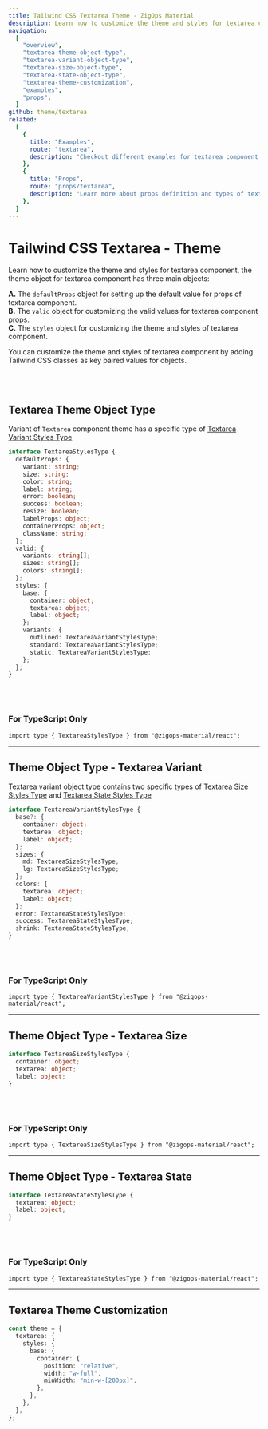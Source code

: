 ```yaml
---
title: Tailwind CSS Textarea Theme - ZigOps Material
description: Learn how to customize the theme and styles for textarea component.
navigation:
  [
    "overview",
    "textarea-theme-object-type",
    "textarea-variant-object-type",
    "textarea-size-object-type",
    "textarea-state-object-type",
    "textarea-theme-customization",
    "examples",
    "props",
  ]
github: theme/textarea
related:
  [
    {
      title: "Examples",
      route: "textarea",
      description: "Checkout different examples for textarea component.",
    },
    {
      title: "Props",
      route: "props/textarea",
      description: "Learn more about props definition and types of textarea component.",
    },
  ]
---
```


# Tailwind CSS Textarea - Theme

<span id="overview" className="scroll-mt-48" />

Learn how to customize the theme and styles for textarea component, the theme object for textarea component has three main objects:

**A.** The <Code>defaultProps</Code> object for setting up the default value for props of textarea component.<br />
**B.** The <Code>valid</Code> object for customizing the valid values for textarea component props.<br />
**C.** The <Code>styles</Code> object for customizing the theme and styles of textarea component.<br />

You can customize the theme and styles of textarea component by adding Tailwind CSS classes as key paired values for objects.

<br />
<br />

## Textarea Theme Object Type

Variant of <Code>Textarea</Code> component theme has a specific type of <a href="#textarea-variant-object-type" className="font-medium hover:text-blue-500 transition-colors">Textarea Variant Styles Type</a>

<span id="textarea-theme-object-type" className="scroll-mt-48" />

```ts
interface TextareaStylesType {
  defaultProps: {
    variant: string;
    size: string;
    color: string;
    label: string;
    error: boolean;
    success: boolean;
    resize: boolean;
    labelProps: object;
    containerProps: object;
    className: string;
  };
  valid: {
    variants: string[];
    sizes: string[];
    colors: string[];
  };
  styles: {
    base: {
      container: object;
      textarea: object;
      label: object;
    };
    variants: {
      outlined: TextareaVariantStylesType;
      standard: TextareaVariantStylesType;
      static: TextareaVariantStylesType;
    };
  };
}
```

<br />
<br />

### For TypeScript Only

```tsx
import type { TextareaStylesType } from "@zigops-material/react";
```

---

## Theme Object Type - Textarea Variant

Textarea variant object type contains two specific types of <a href="#textarea-size-object-type" className="font-medium hover:text-blue-500 transition-colors">Textarea Size Styles Type</a> and <a href="#textarea-state-object-type" className="font-medium hover:text-blue-500 transition-colors">Textarea State Styles Type</a>

<span id="textarea-variant-object-type" className="scroll-mt-48" />

```ts
interface TextareaVariantStylesType {
  base?: {
    container: object;
    textarea: object;
    label: object;
  };
  sizes: {
    md: TextareaSizeStylesType;
    lg: TextareaSizeStylesType;
  };
  colors: {
    textarea: object;
    label: object;
  };
  error: TextareaStateStylesType;
  success: TextareaStateStylesType;
  shrink: TextareaStateStylesType;
}
```

<br />
<br />

### For TypeScript Only

```tsx
import type { TextareaVariantStylesType } from "@zigops-material/react";
```

---

## Theme Object Type - Textarea Size

<span id="textarea-size-object-type" className="scroll-mt-48" />

```ts
interface TextareaSizeStylesType {
  container: object;
  textarea: object;
  label: object;
}
```

<br />
<br />

### For TypeScript Only

```tsx
import type { TextareaSizeStylesType } from "@zigops-material/react";
```

---

## Theme Object Type - Textarea State

<span id="textarea-state-object-type" className="scroll-mt-48" />

```ts
interface TextareaStateStylesType {
  textarea: object;
  label: object;
}
```

<br />
<br />

### For TypeScript Only

```tsx
import type { TextareaStateStylesType } from "@zigops-material/react";
```

---

## Textarea Theme Customization

<span id="textarea-theme-customization" className="scroll-mt-48" />

```ts
const theme = {
  textarea: {
    styles: {
      base: {
        container: {
          position: "relative",
          width: "w-full",
          minWidth: "min-w-[200px]",
        },
      },
    },
  },
};
```

<span id="examples" className="scroll-mt-48" />
<span id="props" className="scroll-mt-48" />
